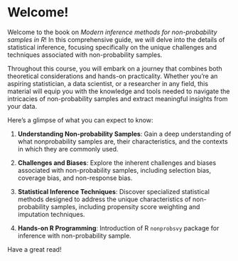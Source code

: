 # Welcome!

Welcome to the book on *Modern inference methods for non-probability samples in R*! In this comprehensive guide, we will delve into the details of statistical inference, focusing specifically on the unique challenges and techniques associated with non-probability samples. 

Throughout this course, you will embark on a journey that combines both theoretical considerations and hands-on practicality. Whether you're an aspiring statistician, a data scientist, or a researcher in any field, this material will equip you with the knowledge and tools needed to navigate the intricacies of non-probability samples and extract meaningful insights from your data.

Here's a glimpse of what you can expect to know:

1. **Understanding Non-probability Samples**: Gain a deep understanding of what nonprobability samples are, their characteristics, and the contexts in which they are commonly used.

2. **Challenges and Biases**: Explore the inherent challenges and biases associated with non-probability samples, including selection bias, coverage bias, and non-response bias.

3. **Statistical Inference Techniques**: Discover specialized statistical methods designed to address the unique characteristics of non-probability samples, including propensity score weighting and imputation techniques.

4. **Hands-on R Programming**: Introduction of R `nonprobsvy` package for inference with non-probability sample.

Have a great read!
